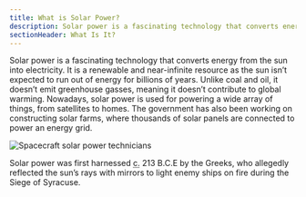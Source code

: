```yaml
---
title: What is Solar Power?
description: Solar power is a fascinating technology that converts energy from the sun into electricity
sectionHeader: What Is It?
---
```



Solar power is a fascinating technology that converts energy from the sun into electricity.
It is a renewable and near-infinite resource
as the sun isn’t expected to run out of energy for billions of years.
Unlike coal and oil, it doesn’t emit greenhouse gasses, meaning it doesn’t contribute to global warming.
Nowadays, solar power is used for powering a wide array of things, from satellites to homes.
The government has also been working on constructing solar farms,
where thousands of solar panels are connected to power an energy grid.

![Spacecraft solar power technicians](/images/what-is-solar.avif)

<Admonition type="fun-fact">
  Solar power was first harnessed <abbr title="circa">c.</abbr> 213 B.C.E by the Greeks, who allegedly
  reflected the sun’s rays with mirrors to light enemy ships on fire during the
  Siege of Syracuse.
</Admonition>
